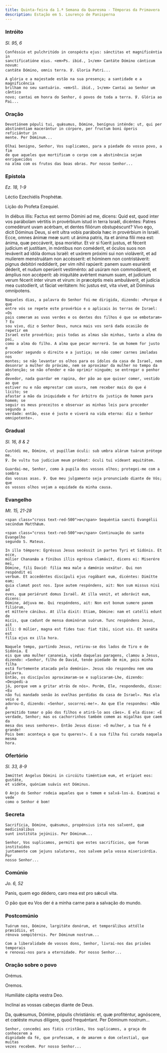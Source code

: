 ```yaml
---
title: Quinta-feira da 1.ª Semana da Quaresma - Têmporas da Primavera
description: Estação em S. Lourenço de Panisperna
---
```


### Intróito

<em>Sl. 95, 6</em>

<div class="side-by-side not-content">

    Conféssio et pulchritúdo in conspéctu ejus: sánctitas et magnificéntia in
    sanctificatióne eius. <em>Ps. ibid., 1</em> Cantáte Dómino cánticum novum:
    cantáte Dómino, omnis terra. ℣. Gloria Patri...

    A glória e a majestade estão na sua presença; a santidade e a magnificência
    brilham no seu santuário. <em>Sl. ibid., 1</em> Cantai ao Senhor um cântico
    novo; cantai em honra do Senhor, ó povos de toda a terra. ℣. Glória ao
    Pai...

</div>

### Oração

<div class="side-by-side not-content">

    Devotiónem pópuli tui, quǽsumus, Dómine, benígnus inténde: ut, qui per
    abstinéntiam macerántur in córpore, per fructum boni óperis reficiántur in
    mente. Per Dóminum...

    Olhai benigno, Senhor, Vos suplicamos, para a piedade do vosso povo, a fim
    de que aqueles que mortificam o corpo com a abstinência sejam enriquecidos
    na alma com os frutos das boas obras. Por nosso Senhor...

</div>

### Epístola

<em>Ez. 18, 1-9</em>

<div class="side-by-side not-content">

Léctio Ezechiélis Prophétæ.</span>

Lição do Profeta Ezequiel.

  <span>
    In diébus illis: Factus est sermo Dómini ad me, dicens: Quid est, quod inter
    vos parábolam vértitis in provérbium istud in terra Israël, dicéntes: Patres
    comedérunt uvam acérbam, et dentes filiórum obstupéscunt? Vivo ego, dicit
    Dóminus Deus, si erit ultra vobis parábola hæc in provérbium in Israël.
    Ecce, omnes ánimæ meæ sunt: ut ánima patris, ita et ánima fílii mea est:
    ánima, quæ peccáverit, ipsa moriétur. Et vir si fúerit justus, et fécerit
    judícium et justítiam, in móntibus non coméderit, et óculos suos non
    leváverit ad idóla domus Israël: et uxórem próximi sui non violáverit, et ad
    mulíerem menstruátam non accésserit: et hóminem non contristáverit: pignus
    debitóri reddíderit, per vim nihil rapúerit: panem suum esuriénti déderit,
    et nudum operúerit vestiménto: ad usúram non commodáverit, et ámplius non
    accéperit: ab iniquitáte avértent manum suam, et judícium verum fécerit
    inter virum et virum: in præcéptis meis ambuláverit, et judícia mea
    custodíerit, ut fáciat veritátem: hic justus est, vita vivet, ait Dóminus
    omnípotens.
 
    Naqueles dias, a palavra do Senhor foi-me dirigida, dizendo: «Porque é que
    entre vós se repete este provérbio e o aplicais às terras de Israel: «Os
    pais comeram as uvas verdes e os dentes dos filhos é que se embotaram» ? Eu
    sou vivo, diz o Senhor Deus, nunca mais vos será dada ocasião de repetir em
    Israel este provérbio; pois todas as almas são minhas, tanto a alma do pai,
    como a alma do filho. A alma que pecar morrerá. Se um homem for justo e
    proceder segundo o direito e a justiça; se não comer carnes imoladas nos
    montes; se não levantar os olhos para os ídolos da casa de Israel, nem
    desonrar a mulher do próximo, nem se aproximar da mulher no tempo da
    abstenção; se não ofender e não oprimir ninguém; se entregar o penhor ao
    devedor, nada guardar em rapina, der pão ao que quiser comer, vestido ao que
    estiver nu e não emprestar com usura, nem receber mais do que é lícito; se
    afastar a mão da iniquidade e for árbitro da justiça de homem para homem; se
    seguir os meus preceitos e observar as minhas leis para proceder segundo a
    verdade: então, esse é justo e viverá na vida eterna: diz o Senhor
    omnipotente».

</div>

### Gradual

<em>Sl. 16, 8 & 2</em>

<div class="side-by-side not-content">

    Custódi me, Dómine, ut pupíllam óculi: sub umbra alárum tuárum prótege me.
    ℣. De vultu tuo judícium meum pródeat: óculi tui vídeant æquitátem.

    Guardai-me, Senhor, como à pupila dos vossos olhos; protegei-me com a sombra
    das vossas asas. ℣. Que meu julgamento seja pronunciado diante de Vós; que
    os vossos olhos vejam a equidade da minha causa.

</div>

### Evangelho

<em>Mt. 15, 21-28</em>

<div class="side-by-side not-content">

    <span class="cross text-red-500">✠</span> Sequéntia sancti Evangélii
    secúndum Matthǽum.

    <span class="cross text-red-500">✠</span> Continuação do santo Evangelho
    segundo S. Mateus.

    In illo témpore: Egréssus Jesus secéssit in partes Tyri et Sidónis. Et ecce,
    múlier Chananǽa a fínibus illis egréssa clamávit, dicens ei: Miserére mei,
    Dómine, fili David: fília mea male a dæmónio vexátur. Qui non respóndit ei
    verbum. Et accedéntes discípuli ejus rogábant eum, dicéntes: Dimítte eam;
    quia clamat post nos. Ipse autem respóndens, ait: Non sum missus nisi ad
    oves, quæ periérunt domus Israël. At illa venit, et adorávit eum, dicens:
    Dómine, ádjuva me. Qui respóndens, ait: Non est bonum sumere panem filiórum,
    et míttere cánibus. At illa dixit: Etiam, Dómine: nam et catélli edunt de
    micis, quæ cadunt de mensa dominórum suórum. Tunc respóndens Jesus, ait
    illi: O múlier, magna est fides tua: fiat tibi, sicut vis. Et sanáta est
    fília ejus ex illa hora.

    Naquele tempo, partindo Jesus, retirou-se dos lados de Tiro e de Sidónia. E
    eis que uma mulher cananeia, vinda daquelas paragens, clamou a Jesus,
    dizendo: «Senhor, filho de David, tende piedade de mim, pois minha filha
    está fortemente atacada pelo demónio». Jesus não respondeu nem uma palavra.
    Então, os discípulos aproximaram-se e suplicaram-Lhe, dizendo: «Despedi-a
    já, porque vem a gritar atrás de nós». Porém, Ele, respondendo, disse: «Eu
    não fui mandado senão às ovelhas perdidas da casa de Israel». Mas ela veio e
    adorou-O, dizendo: «Senhor, socorrei-me!». Ao que Ele respondeu: «Não é
    permitido tomar o pão dos filhos e atirá-lo aos cães». E ela disse: «É
    verdade, Senhor; mas os cachorrinhos também comem as migalhas que caem da
    mesa dos seus senhores». Então Jesus disse: «Ó mulher, a tua fé é grande!
    Pois bem: aconteça o que tu queres!». E a sua filha foi curada naquela mesma
    hora.

</div>

### Ofertório

<em>Sl. 33, 8-9</em>

<div class="side-by-side not-content">

    Immíttet Angelus Dómini in circúitu timéntium eum, et erípiet eos: gustáte,
    et vidéte, quóniam suávis est Dóminus.

    O Anjo do Senhor rodeia aqueles que o temem e salvá-los-á. Examinai e vede
    como o Senhor é bom!

</div>

### Secreta

<div class="side-by-side not-content">

    Sacrifícia, Dómine, quǽsumus, propénsius ista nos salvent, quæ medicinálibus
    sunt institúta jejúniis. Per Dóminum...

    Senhor, Vos suplicamos, permiti que estes sacrifícios, que foram instituídos
    juntamente com jejuns salutares, nos salvem pela vossa misericórdia. Por
    nosso Senhor...

</div>

### Comúnio

<em>Jo. 6, 52</em>

<div class="side-by-side not-content">

Panis, quem ego dédero, caro mea est pro sǽculi vita.</span>

O pão que eu Vos der é a minha carne para a salvação do mundo.

</div>

### Postcomúnio

<div class="side-by-side not-content">

    Tuórum nos, Dómine, largitáte donórum, et temporálibus attólle præsídiis, et
    rénova sempitérnis. Per Dóminum nostrum...

    Com a liberalidade de vossos dons, Senhor, livrai-nos das prisões temporais
    e renovai-nos para a eternidade. Por nosso Senhor...

</div>

### Oração sobre o povo

<div class="side-by-side not-content">
  
<span class="text-red-500 text-center">Orémus.</span>

<span class="text-red-500 text-center">Oremos.</span>

Humiliáte cápita vestra Deo.

Inclinai as vossas cabeças diante de Deus.

  <span>
    Da, quǽsumus, Dómine, pópulis christiánis: et, quæ profiténtur, agnóscere,
    et cœléste munus dilígere, quod frequéntant. Per Dóminum nostrum...
 
    Senhor, concedei aos fiéis cristãos, Vos suplicamos, a graça de conhecerem a
    dignidade da fé, que professam, e de amarem o dom celestial, que muitas
    vezes recebem. Por nosso Senhor...

</div>

